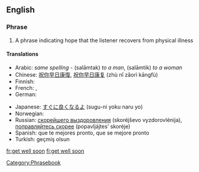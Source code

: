 ==English==

===Phrase===
{{infl|en|phrase|head=[[get]] [[well]] [[soon]]|}}

# A phrase indicating hope that the listener recovers from physical illness

====Translations====
{{trans-top|indicating hope that the listener recovers}}
* Arabic: {{Arab|[[سلامتك]]}} ''same spelling'' - (salāmtak) ''to a man'', (salāmtik) ''to a woman''
* Chinese: [[祝你早日康復]], [[祝你早日康复]] (zhù nǐ zǎorì kāngfù)
* Finnish: {{t|fi|Parane pian}}
* French: {{t-|fr|bon rétablissement}}, {{t-|fr|prompt rétablissement}}
* German: {{t+|de|gute Besserung}}
{{trans-mid}}
* Japanese: [[すぐに良くなるよ]] (sugu-ni yoku naru yo)
* Norwegian: {{t-|no|god bedring}}
* Russian: [[скорейшего выздоровления]] (skoréjševo vyzdorovlénija), [[поправляйтесь скорее]] (popavljájtes’ skoréje)
* Spanish: que te mejores pronto, que se mejore pronto
* Turkish: geçmiş olsun
{{trans-bottom}}

[[Category:Phrasebook]]

[[fr:get well soon]]
[[fi:get well soon]]